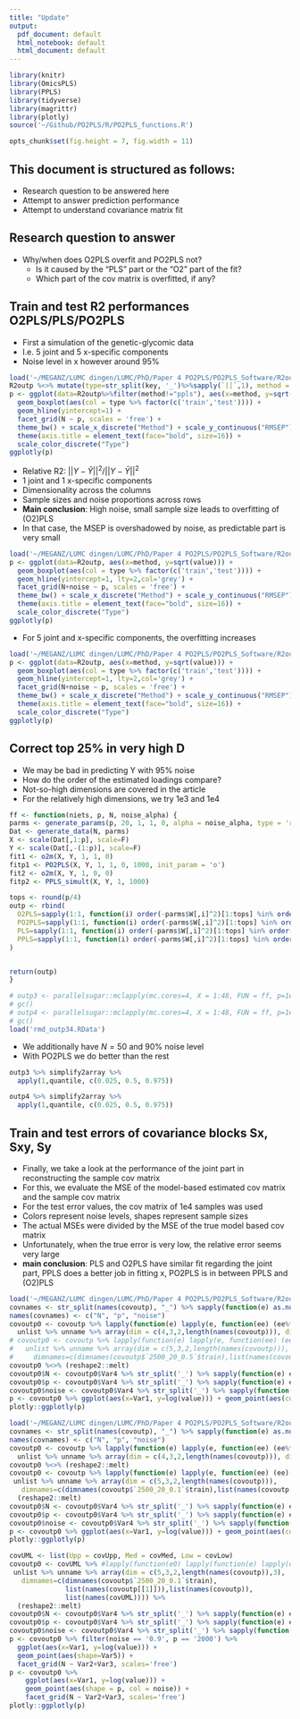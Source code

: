```yaml
---
title: "Update"
output:
  pdf_document: default
  html_notebook: default
  html_document: default
---
```


```r
library(knitr)
library(OmicsPLS)
library(PPLS)
library(tidyverse)
library(magrittr)
library(plotly)
source('~/Github/PO2PLS/R/PO2PLS_functions.R')

opts_chunk$set(fig.height = 7, fig.width = 11)
```


## This document is structured as follows:

- Research question to be answered here
- Attempt to answer prediction performance
- Attempt to understand covariance matrix fit


## Research question to answer

- Why/when does O2PLS overfit and PO2PLS not? 
    - Is it caused by the "PLS" part or the "O2" part of the fit?
    - Which part of the cov matrix is overfitted, if any?


## Train and test R2 performances O2PLS/PLS/PO2PLS

- First a simulation of the genetic-glycomic data
- I.e. 5 joint and 5 x-specific components
- Noise level in x however around 95%

```r
load('~/MEGANZ/LUMC dingen/LUMC/PhD/Paper 4 PO2PLS/PO2PLS_Software/R2outp_all.RData')
R2outp %<>% mutate(type=str_split(key, '_')%>%sapply(`[[`,1), method = str_split(key, '_')%>%sapply(`[[`,2)) %>% select(-key)
p <- ggplot(data=R2outp%>%filter(method!="ppls"), aes(x=method, y=sqrt(value))) +
  geom_boxplot(aes(col = type %>% factor(c('train','test')))) +
  geom_hline(yintercept=1) +
  facet_grid(N ~ p, scales = 'free') +
  theme_bw() + scale_x_discrete("Method") + scale_y_continuous("RMSEP") +
  theme(axis.title = element_text(face="bold", size=16)) +
  scale_color_discrete("Type")
ggplotly(p)
```



- Relative R2: $||Y-\hat{Y}||^2/||Y-\bar{Y}||^2$ 
- 1 joint and 1 x-specific components
- Dimensionality across the columns
- Sample sizes and noise proportions across rows
- **Main conclusion**: High noise, small sample size leads to overfitting of (O2)PLS
- In that case, the MSEP is overshadowed by noise, as predictable part is very small


```r
load('~/MEGANZ/LUMC dingen/LUMC/PhD/Paper 4 PO2PLS/PO2PLS_Software/R2outp_all2_nois.RData')
p <- ggplot(data=R2outp, aes(x=method, y=sqrt(value))) +
  geom_boxplot(aes(col = type %>% factor(c('train','test')))) +
  geom_hline(yintercept=1, lty=2,col='grey') +
  facet_grid(N+noise ~ p, scales = 'free') +
  theme_bw() + scale_x_discrete("Method") + scale_y_continuous("RMSEP") +
  theme(axis.title = element_text(face="bold", size=16)) +
  scale_color_discrete("Type")
ggplotly(p)
```

- For 5 joint and x-specific components, the overfitting increases

```r
load('~/MEGANZ/LUMC dingen/LUMC/PhD/Paper 4 PO2PLS/PO2PLS_Software/R2outp_all35comp_nois.RData')
p <- ggplot(data=R2outp, aes(x=method, y=sqrt(value))) +
  geom_boxplot(aes(col = type %>% factor(c('train','test')))) +
  geom_hline(yintercept=1, lty=2,col='grey') +
  facet_grid(N+noise ~ p, scales = 'free') +
  theme_bw() + scale_x_discrete("Method") + scale_y_continuous("RMSEP") +
  theme(axis.title = element_text(face="bold", size=16)) +
  scale_color_discrete("Type")
ggplotly(p)
```

## Correct top 25% in very high D

- We may be bad in predicting Y with 95% noise
- How do the order of the estimated loadings compare?
- Not-so-high dimensions are covered in the article
- For the relatively high dimensions, we try 1e3 and 1e4

```r
ff <- function(niets, p, N, noise_alpha) {
parms <- generate_params(p, 20, 1, 1, 0, alpha = noise_alpha, type = 'r')
Dat <- generate_data(N, parms)
X <- scale(Dat[,1:p], scale=F)
Y <- scale(Dat[,-(1:p)], scale=F)
fit1 <- o2m(X, Y, 1, 1, 0)
fitp1 <- PO2PLS(X, Y, 1, 1, 0, 1000, init_param = 'o')
fit2 <- o2m(X, Y, 1, 0, 0)
fitp2 <- PPLS_simult(X, Y, 1, 1000)

tops <- round(p/4)
outp <- rbind(
  O2PLS=sapply(1:1, function(i) order(-parms$W[,i]^2)[1:tops] %in% order(-fit1$W.[,i]^2)[1:tops] %>% mean),
  PO2PLS=sapply(1:1, function(i) order(-parms$W[,i]^2)[1:tops] %in% order(-fitp1$p$W[,i]^2)[1:tops] %>% mean),
  PLS=sapply(1:1, function(i) order(-parms$W[,i]^2)[1:tops] %in% order(-fit2$W.[,i]^2)[1:tops] %>% mean),
  PPLS=sapply(1:1, function(i) order(-parms$W[,i]^2)[1:tops] %in% order(-fitp2$e$W[,i]^2)[1:tops] %>% mean)
)


return(outp)
}

```


```r
# outp3 <- parallelsugar::mclapply(mc.cores=4, X = 1:48, FUN = ff, p=1e3, N = 50, noise_alpha=0.9)
# gc()
# outp4 <- parallelsugar::mclapply(mc.cores=4, X = 1:48, FUN = ff, p=1e4, N = 50, noise_alpha=0.9)
# gc()
load('rmd_outp34.RData')
```


- We additionally have $N=50$ and 90% noise level
- With PO2PLS we do better than the rest

```r
outp3 %>% simplify2array %>% 
  apply(1,quantile, c(0.025, 0.5, 0.975))

outp4 %>% simplify2array %>% 
  apply(1,quantile, c(0.025, 0.5, 0.975))

```



## Train and test errors of covariance blocks Sx, Sxy, Sy

- Finally, we take a look at the performance of the joint part in reconstructing the sample cov matrix
- For this, we evaluate the MSE of the model-based estimated cov matrix and the sample cov matrix
- For the test error values, the cov matrix of 1e4 samples was used
- Colors represent noise levels, shapes represent sample sizes
- The actual MSEs were divided by the MSE of the true model based cov matrix
- Unfortunately, when the true error is very low, the relative error seems very large
- **main conclusion**: PLS and O2PLS have similar fit regarding the joint part, PPLS does a better job in fitting x, PO2PLS is in between PPLS and (O2)PLS

```r
load('~/MEGANZ/LUMC dingen/LUMC/PhD/Paper 4 PO2PLS/PO2PLS_Software/R2outp_all2_nois.RData')
covnames <- str_split(names(covoutp), "_") %>% sapply(function(e) as.numeric(e[1:3])) %>% t %>% as_tibble
names(covnames) <- c("N", "p", "noise")
covoutp0 <- covoutp %>% lapply(function(e) lapply(e, function(ee) (ee%*%diag(1/ee[5,],3))[1:4,])) %>%
  unlist %>% unname %>% array(dim = c(4,3,2,length(names(covoutp))), dimnames=c(dimnames(covoutp$`2500_20_0.5`$train[-5,]),list(names(covoutp[[1]])),list(names(covoutp))))
# covoutp0 <- covoutp %>% lapply(function(e) lapply(e, function(ee) (ee)[1:5,])) %>%
#   unlist %>% unname %>% array(dim = c(5,3,2,length(names(covoutp))), 
#     dimnames=c(dimnames(covoutp$`2500_20_0.5`$train),list(names(covoutp[[1]])),list(names(covoutp))))
covoutp0 %<>% (reshape2::melt) 
covoutp0$N <- covoutp0$Var4 %>% str_split('_') %>% sapply(function(e) e[[1]]) %>% as.numeric
covoutp0$p <- covoutp0$Var4 %>% str_split('_') %>% sapply(function(e) e[[2]])
covoutp0$noise <- covoutp0$Var4 %>% str_split('_') %>% sapply(function(e) e[[3]])
p <- covoutp0 %>% ggplot(aes(x=Var1, y=log(value))) + geom_point(aes(col=noise, shape=p)) + facet_grid(N ~ Var2+Var3, scales='free')
plotly::ggplotly(p)
```

```r
load('~/MEGANZ/LUMC dingen/LUMC/PhD/Paper 4 PO2PLS/PO2PLS_Software/R2outp_all45comp_nois.RData')
covnames <- str_split(names(covoutp), "_") %>% sapply(function(e) as.numeric(e[1:3])) %>% t %>% as_tibble
names(covnames) <- c("N", "p", "noise")
covoutp0 <- covoutp %>% lapply(function(e) lapply(e, function(ee) (ee%*%diag(1/ee[5,],3))[1:4,])) %>%
  unlist %>% unname %>% array(dim = c(4,3,2,length(names(covoutp))), dimnames=c(dimnames(covoutp$`2500_20_0.1`$train[-5,]),list(names(covoutp[[1]])),list(names(covoutp))))
covoutp0 %<>% (reshape2::melt) 
covoutp0 <- covoutp %>% lapply(function(e) lapply(e, function(ee) (ee)[1:5,])) %>%
 unlist %>% unname %>% array(dim = c(5,3,2,length(names(covoutp))),
   dimnames=c(dimnames(covoutp$`2500_20_0.1`$train),list(names(covoutp[[1]])),list(names(covoutp)))) %>%
  (reshape2::melt)
covoutp0$N <- covoutp0$Var4 %>% str_split('_') %>% sapply(function(e) e[[1]]) %>% as.numeric
covoutp0$p <- covoutp0$Var4 %>% str_split('_') %>% sapply(function(e) e[[2]])
covoutp0$noise <- covoutp0$Var4 %>% str_split('_') %>% sapply(function(e) e[[3]])
p <- covoutp0 %>% ggplot(aes(x=Var1, y=log(value))) + geom_point(aes(col=noise, shape=p)) + facet_grid(N ~ Var2+Var3, scales='free')
plotly::ggplotly(p)
```



```r
covUML <- list(Upp = covUpp, Med = covMed, Low = covLow)
covoutp0 <- covUML %>% #lapply(function(e0) lapply(function(e) lapply(e, function(ee) (ee)[1:5,]))) %>%
 unlist %>% unname %>% array(dim = c(5,3,2,length(names(covoutp)),3),
   dimnames=c(dimnames(covoutp$`2500_20_0.1`$train),
              list(names(covoutp[[1]])),list(names(covoutp)),
              list(names(covUML)))) %>%
  (reshape2::melt)
covoutp0$N <- covoutp0$Var4 %>% str_split('_') %>% sapply(function(e) e[[1]]) %>% as.numeric
covoutp0$p <- covoutp0$Var4 %>% str_split('_') %>% sapply(function(e) e[[2]])
covoutp0$noise <- covoutp0$Var4 %>% str_split('_') %>% sapply(function(e) e[[3]])
p <- covoutp0 %>% filter(noise == '0.9', p == '2000') %>% 
  ggplot(aes(x=Var1, y=log(value))) + 
  geom_point(aes(shape=Var5)) + 
  facet_grid(N ~ Var2+Var3, scales='free')
p <- covoutp0 %>% 
    ggplot(aes(x=Var1, y=log(value))) + 
    geom_point(aes(shape = p, col = noise)) + 
    facet_grid(N ~ Var2+Var3, scales='free')
plotly::ggplotly(p)
```

